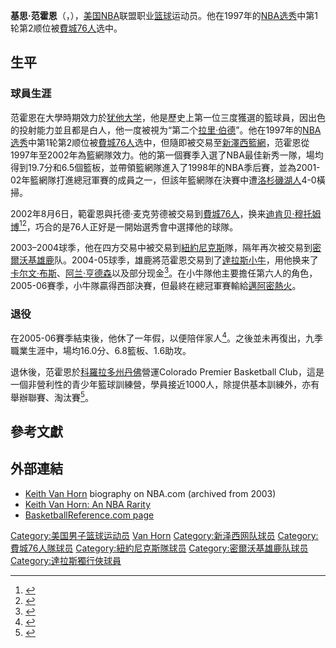 {{noteTA
|G1=NBA
}}
{{Infobox NBA Player
| name         = 基思·范霍恩<br/>{{lang|en|Keith Van Horn}}
| image        = Keith Van Horn.jpg
| number       = 44, 4, 2
| position     = 大前鋒/小前鋒
| birth_date   = {{Birth date and age|year=1975|month=10|day=23}}
| birth_place  = {{USA}}[[加利福尼亞州|加利福尼亞州]][[富勒頓_(加利福尼亞州)|富勒頓]]
| nationality  = {{USA}}
| height_ft    = 6 
| height_in    = 10
| weight_lb    = 245
| highschool   = 鑽石吧高中<ref>Carl W. Grody. Sports Great Keith Van Horn. p.12.</ref>; [[加利福尼亞州|加利福尼亞州]][[鑽石吧_(加利福尼亞州)|鑽石吧]]
| college      = [[犹他大学|犹他大学]]
| draft =
| draft_year   = 1997
| draft_round  = 1
| draft_pick   = 2
| draft_team   = [[費城76人|費城76人]]
| career_start = <!-- 新人年份 -->
| career_end   = <!-- 退休年份 -->
| teams        = <!-- 效力過球隊 -->
| coach        = <!-- 執教過球隊 -->
| highlights   = <!-- 生涯焦點與獲得獎項 -->
| stat1label   = 
| stat1value   = 
| stat2label   = 
| stat2value   = 
| stat3label   = 
| stat3value   = 
| letter       = 
| bbr          = 
| profile      = 
| HOF          = <!-- 名人堂 -->
| HOF_player   = <!-- 球員名人堂 -->
| HOF_coach    = <!-- 教練名人堂 -->
}}

'''基思·范霍恩'''（{{lang-en|'''Keith Van Horn'''}}，{{bd|1975年|10月23日||}}），[[美国|美国]][[NBA|NBA]]联盟职业[[篮球|篮球]]运动员。他在1997年的[[NBA选秀|NBA选秀]]中第1轮第2顺位被[[費城76人|費城76人]]选中。

==生平==
===球員生涯===
范霍恩在大學時期效力於[[犹他大学|犹他大学]]，他是歷史上第一位三度獲選{{tsl|en|Western Athletic Conference Men's Basketball Player of the Year|西部运动联盟年度最佳男子篮球运动员}}的籃球員，因出色的投射能力並且都是白人，他一度被視为“第二个[[拉里·伯德|拉里·伯德]]”。他在1997年的[[NBA选秀|NBA选秀]]中第1轮第2顺位被[[費城76人|費城76人]]选中，但隨即被交易至[[新澤西籃網|新澤西籃網]]，范霍恩從1997年至2002年為籃網隊效力。他的第一個賽季入選了NBA最佳新秀一隊，場均得到19.7分和6.5個籃板，並帶領籃網隊進入了1998年的NBA季后賽，並為2001-02年籃網隊打進總冠軍賽的成員之一，但該年籃網隊在決賽中遭[[洛杉磯湖人|洛杉磯湖人]]4-0橫掃。

2002年8月6日，範霍恩與托德·麦克劳德被交易到[[費城76人|費城76人]]，换来[[迪肯贝·穆托姆博|迪肯贝·穆托姆博]]<ref>{{cite web |title=SIXERS: Sixers Acquire Keith Van Horn and Todd MacCulloch for Dikembe Mutombo |url=http://www.nba.com/sixers/news/macculloch_vanhorn_020806.html |website=NBA.com |accessdate=2018-08-28 |archiveurl=https://web.archive.org/web/20020808121823/http://www.nba.com/sixers/news/macculloch_vanhorn_020806.html |archivedate=2002-08-08 |date=2002-08-06 |dead-url=no }}</ref><ref>{{cite web |last1=Wise |first1=Mike |title=PRO BASKETBALL; Nets Get Mutombo From 76ers For Van Horn and MacCulloch |url=https://www.nytimes.com/2002/08/07/sports/pro-basketball-nets-get-mutombo-from-76ers-for-van-horn-and-macculloch.html |website=nytimes.com |accessdate=2008-12-08 |date=2002-08-07 |archive-date=2020-11-28 |archive-url=https://web.archive.org/web/20201128074044/https://www.nytimes.com/2002/08/07/sports/pro-basketball-nets-get-mutombo-from-76ers-for-van-horn-and-macculloch.html |dead-url=no }}</ref>，巧合的是76人正好是一開始選秀會中選擇他的球隊。

2003–2004球季，他在四方交易中被交易到[[紐約尼克斯|紐約尼克斯]]隊，隔年再次被交易到[[密爾沃基雄鹿|密爾沃基雄鹿]]队。2004-05球季，雄鹿將范霍恩交易到了[[達拉斯小牛|達拉斯小牛]]，用他换来了[[卡尔文·布斯|卡尔文·布斯]]、[[阿兰·亨德森|阿兰·亨德森]]以及部分现金<ref>{{cite web |title=Seeing Redd: Bucks deal Van Horn to Mavs |url=http://www.espn.com/nba/news/story?id=1998910 |website=ESPN.com |accessdate=2008-12-08 |date=2005-02-24 |archive-date=2020-08-04 |archive-url=https://web.archive.org/web/20200804091508/https://www.espn.com/nba/news/story?id=1998910 |dead-url=no }}</ref>。在小牛隊他主要擔任第六人的角色，2005-06賽季，小牛隊贏得西部決賽，但最終在總冠軍賽輸給[[邁阿密熱火|邁阿密熱火]]。

===退役===
在2005-06賽季結束後，他休了一年假，以便陪伴家人<ref>{{cite web |last1=Wojciechowski |first1=Gene |title=Van Horn spending season playing a whole new game |url=http://www.espn.com/espn/columns/story?columnist=wojciechowski_gene&id=2645798 |website=ESPN.com |accessdate=2010-02-16 |date=2006-11-01 |archive-date=2020-08-16 |archive-url=https://web.archive.org/web/20200816212837/https://www.espn.com/espn/columns/story?columnist=wojciechowski_gene&id=2645798 |dead-url=no }}</ref>。之後並未再復出，九季職業生涯中，場均16.0分、6.8籃板、1.6助攻。

退休後，范霍恩於[[科羅拉多州|科羅拉多州]][[丹佛|丹佛]]營運Colorado Premier Basketball Club，這是一個非營利性的青少年籃球訓練營，學員接近1000人，除提供基本訓練外，亦有舉辦聯賽、淘汰賽<ref>{{Cite web |url=http://www.slamonline.com/the-magazine/features/keith-van-horn-nets/#IeMrM1y8oVDJXd4k.99 |title=存档副本 |accessdate=2020-12-21 |archive-date=2015-12-01 |archive-url=https://web.archive.org/web/20151201035710/http://www.slamonline.com/the-magazine/features/keith-van-horn-nets/#IeMrM1y8oVDJXd4k.99 |dead-url=no }}</ref>。

==參考文獻==
{{reflist}}

==外部連結==
* [https://web.archive.org/web/20110320134122/http://www.nba.com/playerfile/keith_van_horn/bio.html Keith Van Horn] biography on NBA.com (archived from 2003)
* [http://www.nba.com/sixers/news/03draft_vanhorn.html Keith Van Horn: An NBA Rarity] {{Wayback|url=http://www.nba.com/sixers/news/03draft_vanhorn.html |date=20160409084553 }}
* [https://www.basketball-reference.com/players/v/vanhoke01.html BasketballReference.com page] {{Wayback|url=https://www.basketball-reference.com/players/v/vanhoke01.html |date=20210109174650 }}

{{西部運動聯盟年度最佳男子籃球運動員}}
{{1997 NBA Draft}}

{{Authority control}}
[[Category:美国男子篮球运动员|Category:美国男子篮球运动员]]
[[Category:荷兰裔美国人|Van Horn]]
[[Category:新泽西网队球员|Category:新泽西网队球员]]
[[Category:費城76人隊球员|Category:費城76人隊球员]]
[[Category:紐約尼克斯隊球员|Category:紐約尼克斯隊球员]]
[[Category:密爾沃基雄鹿队球员|Category:密爾沃基雄鹿队球员]]
[[Category:達拉斯獨行俠球員|Category:達拉斯獨行俠球員]]